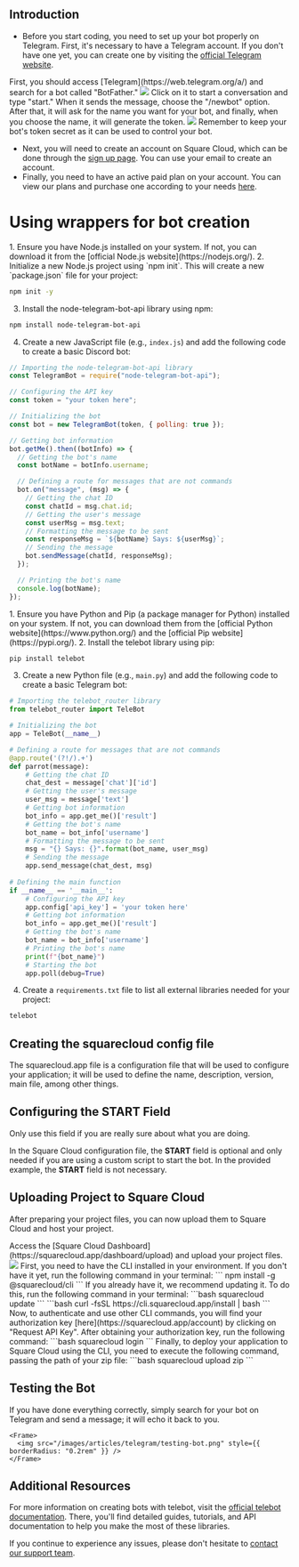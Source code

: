 ## Introduction

- Before you start coding, you need to set up your bot properly on Telegram. First, it's necessary to have a Telegram account. If you don't have one yet, you can create one by visiting the [official Telegram website](https://telegram.org/).
<AccordionGroup>
  <Accordion title="Getting Started" icon="rocket" iconType="solid">
    First, you should access [Telegram](https://web.telegram.org/a/) and search for a bot called "BotFather."
    <Frame>
      <img src="/images/articles/telegram/getting-started.png" style={{ borderRadius: "0.2rem" }} />
    </Frame>
  </Accordion>

  <Accordion title="Getting the Token" icon="key" iconType="solid">
    Click on it to start a conversation and type "start." When it sends the message, choose the "/newbot" option. After that, it will ask for the name you want for your bot, and finally, when you choose the name, it will generate the token.
    <Frame>
      <img src="/images/articles/telegram/getting-the-token.png" style={{ borderRadius: "0.2rem" }} />
    </Frame>
  </Accordion>

</AccordionGroup>
<Warning>Remember to keep your bot's token secret as it can be used to control your bot.</Warning>

- Next, you will need to create an account on Square Cloud, which can be done through the [sign up page](https://squarecloud.app/signup). You can use your email to create an account.
- Finally, you need to have an active paid plan on your account. You can view our plans and purchase one according to your needs [here](https://squarecloud.app/plans).

# Using wrappers for bot creation

<Tabs>
  <Tab title="node-telegram-bot-api">
    1. Ensure you have Node.js installed on your system. If not, you can download it from the [official Node.js website](https://nodejs.org/).
    2. Initialize a new Node.js project using `npm init`. This will create a new `package.json` file for your project:

```bash
npm init -y
```

3. Install the node-telegram-bot-api library using npm:

```bash
npm install node-telegram-bot-api
```

4. Create a new JavaScript file (e.g., `index.js`) and add the following code to create a basic Discord bot:

```javascript index.js
// Importing the node-telegram-bot-api library
const TelegramBot = require("node-telegram-bot-api");

// Configuring the API key
const token = "your token here";

// Initializing the bot
const bot = new TelegramBot(token, { polling: true });

// Getting bot information
bot.getMe().then((botInfo) => {
  // Getting the bot's name
  const botName = botInfo.username;

  // Defining a route for messages that are not commands
  bot.on("message", (msg) => {
    // Getting the chat ID
    const chatId = msg.chat.id;
    // Getting the user's message
    const userMsg = msg.text;
    // Formatting the message to be sent
    const responseMsg = `${botName} Says: ${userMsg}`;
    // Sending the message
    bot.sendMessage(chatId, responseMsg);
  });

  // Printing the bot's name
  console.log(botName);
});
```

  </Tab>
    <Tab title="telebot">
1. Ensure you have Python and Pip (a package manager for Python) installed on your system. If not, you can download them from the [official Python website](https://www.python.org/) and the [official Pip website](https://pypi.org/).
2. Install the telebot library using pip:

```bash
pip install telebot
```

3. Create a new Python file (e.g., `main.py`) and add the following code to create a basic Telegram bot:

```python main.py
# Importing the telebot_router library
from telebot_router import TeleBot

# Initializing the bot
app = TeleBot(__name__)

# Defining a route for messages that are not commands
@app.route('(?!/).+')
def parrot(message):
    # Getting the chat ID
    chat_dest = message['chat']['id']
    # Getting the user's message
    user_msg = message['text']
    # Getting bot information
    bot_info = app.get_me()['result']
    # Getting the bot's name
    bot_name = bot_info['username']
    # Formatting the message to be sent
    msg = "{} Says: {}".format(bot_name, user_msg)
    # Sending the message
    app.send_message(chat_dest, msg)
    
# Defining the main function
if __name__ == '__main__':
    # Configuring the API key
    app.config['api_key'] = 'your token here'
    # Getting bot information
    bot_info = app.get_me()['result']
    # Getting the bot's name
    bot_name = bot_info['username']
    # Printing the bot's name
    print(f"{bot_name}") 
    # Starting the bot
    app.poll(debug=True)
```

4. Create a `requirements.txt` file to list all external libraries needed for your project:

```txt requirements.txt
telebot
```

  </Tab>
</Tabs>

## Creating the squarecloud config file

<Card title="Learn about: how to make the configuration file for Square Cloud." icon="link" href="https://docs.squarecloud.app/getting-started/config-file">
The squarecloud.app file is a configuration file that will be used to configure your application; it will be used to define the name, description, version, main file, among other things.
</Card>

## Configuring the START Field

<Warning>Only use this field if you are really sure about what you are doing.</Warning>

In the Square Cloud configuration file, the **START** field is optional and only needed if you are using a custom script to start the bot. In the provided example, the **START** field is not necessary.

## Uploading Project to Square Cloud

After preparing your project files, you can now upload them to Square Cloud and host your project.

<Tabs>
  <Tab title="Dashboard Upload">
    Access the [Square Cloud
    Dashboard](https://squarecloud.app/dashboard/upload) and upload your project
    files.
    <Frame>
      <img src="/images/uploading.gif" style={{ borderRadius: "0.2rem" }} />
    </Frame>
  </Tab>
  <Tab title="CLI Upload">
    <Steps>
      <Step title="First Step">
        First, you need to have the CLI installed in your environment. If you
        don't have it yet, run the following command in your terminal:
        ```
        npm install -g @squarecloud/cli
        ```
        If you already have it, we recommend updating it. To do this, run the following command in your terminal:
        <Tabs>
          <Tab title="Windows">
            ```bash
            squarecloud update
            ```
          </Tab>
          <Tab title="Linux, macOS, and WSL">
            ```bash
            curl -fsSL https://cli.squarecloud.app/install | bash
            ```
          </Tab>
        </Tabs>
      </Step>
      <Step title="Second Step">
        Now, to authenticate and use other CLI commands, you will find your
        authorization key [here](https://squarecloud.app/account) by clicking on
        "Request API Key". After obtaining your authorization key, run the
        following command:
        ```bash
        squarecloud login
        ```
      </Step>
      <Step title="Third Step">
        Finally, to deploy your application to Square Cloud using the CLI, you
        need to execute the following command, passing the path of your zip
        file:
        ```bash
        squarecloud upload zip
        ```
      </Step>
    </Steps>
  </Tab>
</Tabs>

## Testing the Bot

If you have done everything correctly, simply search for your bot on Telegram and send a message; it will echo it back to you.

    <Frame>
      <img src="/images/articles/telegram/testing-bot.png" style={{ borderRadius: "0.2rem" }} />
    </Frame>

## Additional Resources

For more information on creating bots with telebot, visit the [official telebot documentation](https://pypi.org/project/telebot/). There, you'll find detailed guides, tutorials, and API documentation to help you make the most of these libraries.

If you continue to experience any issues, please don't hesitate to [contact our support team](/company/support).

